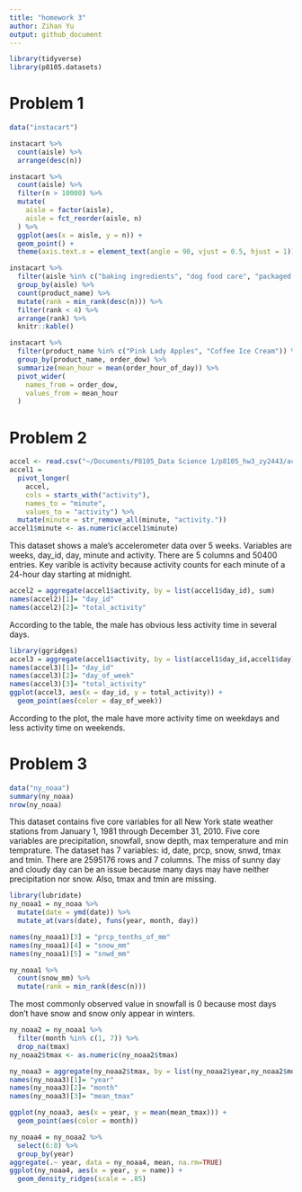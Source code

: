 ```yaml
---
title: "homework 3"
author: Zihan Yu
output: github_document
---
```


```r
library(tidyverse)
library(p8105.datasets)
```

# Problem 1
```r
data("instacart")

instacart %>%
  count(aisle) %>%
  arrange(desc(n))
```

```r
instacart %>%
  count(aisle) %>%
  filter(n > 10000) %>%
  mutate(
    aisle = factor(aisle),
    aisle = fct_reorder(aisle, n)
  ) %>%
  ggplot(aes(x = aisle, y = n)) + 
  geom_point() +
  theme(axis.text.x = element_text(angle = 90, vjust = 0.5, hjust = 1))
```

```r
instacart %>%
  filter(aisle %in% c("baking ingredients", "dog food care", "packaged vegetables fruits")) %>%
  group_by(aisle) %>%
  count(product_name) %>%
  mutate(rank = min_rank(desc(n))) %>%
  filter(rank < 4) %>%
  arrange(rank) %>%
  knitr::kable()
```

```r
instacart %>%
  filter(product_name %in% c("Pink Lady Apples", "Coffee Ice Cream")) %>%
  group_by(product_name, order_dow) %>%
  summarize(mean_hour = mean(order_hour_of_day)) %>%
  pivot_wider(
    names_from = order_dow,
    values_from = mean_hour
  )
```

# Problem 2
```r
accel <- read.csv("~/Documents/P8105_Data Science 1/p8105_hw3_zy2443/accel_data.csv")
accel1 = 
  pivot_longer(
    accel, 
    cols = starts_with("activity"),
    names_to = "minute", 
    values_to = "activity") %>%
  mutate(minute = str_remove_all(minute, "activity."))
accel1$minute <- as.numeric(accel1$minute)
```
This dataset shows a male's accelerometer data over 5 weeks. Variables are weeks, day_id, day, minute and activity. There are 5 columns and 50400 entries. Key varible is activity because activity counts for each minute of a 24-hour day starting at midnight.

```r
accel2 = aggregate(accel1$activity, by = list(accel1$day_id), sum)
names(accel2)[1]= "day_id"
names(accel2)[2]= "total_activity"
```
According to the table, the male has obvious less activity time in several days.

```r
library(ggridges)
accel3 = aggregate(accel1$activity, by = list(accel1$day_id,accel1$day), sum)
names(accel3)[1]= "day_id"
names(accel3)[2]= "day_of_week"
names(accel3)[3]= "total_activity"
ggplot(accel3, aes(x = day_id, y = total_activity)) + 
  geom_point(aes(color = day_of_week))
```
According to the plot, the male have more activity time on weekdays and less activity time on weekends.

# Problem 3
```r
data("ny_noaa")
summary(ny_noaa)
nrow(ny_noaa)
```
This dataset contains five core variables for all New York state weather stations from January 1, 1981 through December 31, 2010. Five core variables are precipitation, snowfall, snow depth, max temperature and min temprature. The dataset has 7 variables: id, date, prcp, snow, snwd, tmax and tmin. There are 2595176 rows and 7 columns. The miss of sunny day and cloudy day can be an issue because many days may have neither precipitation nor snow. Also, tmax and tmin are missing.

```r
library(lubridate)
ny_noaa1 = ny_noaa %>% 
  mutate(date = ymd(date)) %>% 
  mutate_at(vars(date), funs(year, month, day))

names(ny_noaa1)[3] = "prcp_tenths_of_mm"
names(ny_noaa1)[4] = "snow_mm"
names(ny_noaa1)[5] = "snwd_mm"

ny_noaa1 %>%
  count(snow_mm) %>%
  mutate(rank = min_rank(desc(n)))
```
The most commonly observed value in snowfall is 0 because most days don't have snow and snow only appear in winters.

```r
ny_noaa2 = ny_noaa1 %>%
  filter(month %in% c(1, 7)) %>%
  drop_na(tmax)
ny_noaa2$tmax <- as.numeric(ny_noaa2$tmax)

ny_noaa3 = aggregate(ny_noaa2$tmax, by = list(ny_noaa2$year,ny_noaa2$month), mean)
names(ny_noaa3)[1]= "year"
names(ny_noaa3)[2]= "month"
names(ny_noaa3)[3]= "mean_tmax"

ggplot(ny_noaa3, aes(x = year, y = mean(mean_tmax))) + 
  geom_point(aes(color = month))

```

```r
ny_noaa4 = ny_noaa2 %>%
  select(6:8) %>%
  group_by(year)
aggregate(.~ year, data = ny_noaa4, mean, na.rm=TRUE)
ggplot(ny_noaa4, aes(x = year, y = name)) + 
  geom_density_ridges(scale = .85)
```


